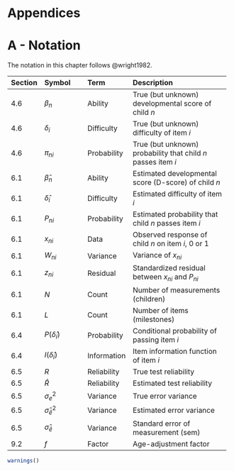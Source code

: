 \newpage

# Appendices {.unnumbered}

# A - Notation  {.unnumbered}

The notation in this chapter follows @wright1982.

+----------+-------------------------+-------------+---------------------------------------------------------------+
| Section  | Symbol                  | Term        | Description                                                   |
+==========+:========================+:============+:==============================================================+
| 4.6      | $\beta_n$               | Ability     | True (but unknown) developmental score of child $n$           |
+----------+-------------------------+-------------+---------------------------------------------------------------+
| 4.6      | $\delta_i$              | Difficulty  | True (but unknown) difficulty of item $i$                     |
+----------+-------------------------+-------------+---------------------------------------------------------------+
| 4.6      | $\pi_{ni}$              | Probability | True (but unknown) probability that child $n$ passes item $i$ |
+----------+-------------------------+-------------+---------------------------------------------------------------+
| 6.1      | $\hat\beta_n$           | Ability     | Estimated developmental score (D-score) of child $n$          |
+----------+-------------------------+-------------+---------------------------------------------------------------+
| 6.1      | $\hat\delta_i$          | Difficulty  | Estimated difficulty of item $i$                              |
+----------+-------------------------+-------------+---------------------------------------------------------------+
| 6.1      | $P_{ni}$                | Probability | Estimated probability that child $n$ passes item $i$          |
+----------+-------------------------+-------------+---------------------------------------------------------------+
| 6.1      | $x_{ni}$                | Data        | Observed response of child $n$ on item $i$, 0 or 1            |
+----------+-------------------------+-------------+---------------------------------------------------------------+
| 6.1      | $W_{ni}$                | Variance    | Variance of $x_{ni}$                                          |
+----------+-------------------------+-------------+---------------------------------------------------------------+
| 6.1      | $z_{ni}$                | Residual    | Standardized residual between $x_{ni}$ and $P_{ni}$           |
+----------+-------------------------+-------------+---------------------------------------------------------------+
| 6.1      | $N$                     | Count       | Number of measurements (children)                             |
+----------+-------------------------+-------------+---------------------------------------------------------------+
| 6.1      | $L$                     | Count       | Number of items (milestones)                                  |
+----------+-------------------------+-------------+---------------------------------------------------------------+
| 6.4      | $P(\hat\delta_i)$       | Probability | Conditional probability of passing item $i$                   |
+----------+-------------------------+-------------+---------------------------------------------------------------+
| 6.4      | $I(\hat\delta_i)$       | Information | Item information function of item $i$                         |
+----------+-------------------------+-------------+---------------------------------------------------------------+
| 6.5      | $R$                     | Reliability | True test reliability                                         |
+----------+-------------------------+-------------+---------------------------------------------------------------+
| 6.5      | $\hat R$                | Reliability | Estimated test reliability                                    |
+----------+-------------------------+-------------+---------------------------------------------------------------+
| 6.5      | $\sigma_e^2$            | Variance    | True error variance                                           |
+----------+-------------------------+-------------+---------------------------------------------------------------+
| 6.5      | $\hat\sigma_{\hat e}^2$ | Variance    | Estimated error variance                                      |
+----------+-------------------------+-------------+---------------------------------------------------------------+
| 6.5      | $\hat\sigma_{\hat e}$   | Variance    | Standard error of measurement (sem)                           |
+----------+-------------------------+-------------+---------------------------------------------------------------+
| 9.2      | $f$                     | Factor      | Age-adjustment factor                                         |
+----------+-------------------------+-------------+---------------------------------------------------------------+

```r
warnings()
```
